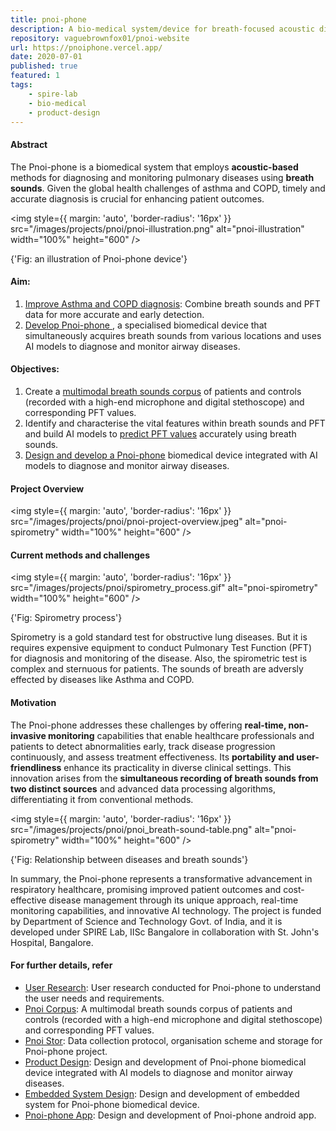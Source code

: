 ```yaml
---
title: pnoi-phone
description: A bio-medical system/device for breath-focused acoustic diagnosis and monitoring of pulmonary diseases. Funded by Department of Science and Technology Govt. of India, and it is developed under SPIRE Lab, IISc Bangalore in collaboration with St. John's Hospital, Bangalore.
repository: vaguebrownfox01/pnoi-website
url: https://pnoiphone.vercel.app/
date: 2020-07-01
published: true
featured: 1
tags:
    - spire-lab
    - bio-medical
    - product-design
---
```


#### Abstract

The Pnoi-phone is a biomedical system that employs **acoustic-based** methods
for diagnosing and monitoring pulmonary diseases using **breath sounds**. Given
the global health challenges of asthma and COPD, timely and accurate diagnosis
is crucial for enhancing patient outcomes.

<img
	style={{ margin: 'auto', 'border-radius': '16px' }}
	src="/images/projects/pnoi/pnoi-illustration.png"
	alt="pnoi-illustration"
	width="100%"
	height="600"
/>
<p style={{ 'text-align': 'center', margin: 'auto' }} width="320">
	{'Fig: an illustration of Pnoi-phone device'}
</p>

#### Aim:

1. <u>Improve Asthma and COPD diagnosis</u>: Combine breath sounds and
   PFT data for more accurate and early detection.
2. <u>Develop Pnoi-phone </u>, a specialised biomedical device that
   simultaneously acquires breath sounds from various locations and
   uses AI models to diagnose and monitor airway diseases.

#### Objectives:

1. Create a <u>multimodal breath sounds corpus</u> of patients and controls
   (recorded with a high-end microphone and digital stethoscope) and
   corresponding PFT values.
2. Identify and characterise the vital features within breath sounds and PFT and
   build AI models to <u>predict PFT values</u> accurately using breath sounds.
3. <u>Design and develop a Pnoi-phone</u> biomedical device integrated
   with AI models to diagnose and monitor airway diseases.

#### Project Overview

<img
	style={{ margin: 'auto', 'border-radius': '16px' }}
	src="/images/projects/pnoi/pnoi-project-overview.jpeg"
	alt="pnoi-spirometry"
	width="100%"
	height="600"
/>

#### Current methods and challenges

<img
	style={{ margin: 'auto', 'border-radius': '16px' }}
	src="/images/projects/pnoi/spirometry_process.gif"
	alt="pnoi-spirometry"
	width="100%"
	height="600"
/>
<p style={{ 'text-align': 'center', margin: 'auto' }} width="320">
	{'Fig: Spirometry process'}
</p>

Spirometry is a gold standard test for obstructive lung diseases. But it is
requires expensive equipment to conduct Pulmonary Test Function (PFT) for
diagnosis and monitoring of the disease. Also, the spirometric test is complex
and sternuous for patients. The sounds of breath are adversly effected by
diseases like Asthma and COPD.

#### Motivation

The Pnoi-phone addresses these challenges by offering **real-time, non-invasive
monitoring** capabilities that enable healthcare professionals and patients to
detect abnormalities early, track disease progression continuously, and assess
treatment effectiveness. Its **portability and user-friendliness** enhance its
practicality in diverse clinical settings. This innovation arises from the
**simultaneous recording of breath sounds from two distinct sources** and
advanced data processing algorithms, differentiating it from conventional
methods.

<img
	style={{ margin: 'auto', 'border-radius': '16px' }}
	src="/images/projects/pnoi/pnoi_breath-sound-table.png"
	alt="pnoi-spirometry"
	width="100%"
	height="600"
/>
<p style={{ 'text-align': 'center', margin: 'auto' }} width="320">
	{'Fig: Relationship between diseases and breath sounds'}
</p>

In summary, the Pnoi-phone represents a transformative advancement in
respiratory healthcare, promising improved patient outcomes and cost-effective
disease management through its unique approach, real-time monitoring
capabilities, and innovative AI technology. The project is funded by Department
of Science and Technology Govt. of India, and it is developed under SPIRE Lab,
IISc Bangalore in collaboration with St. John's Hospital, Bangalore.

#### For further details, refer

-   [User Research](/posts/projects/pnoi-phone_user-rx): User research conducted for Pnoi-phone to understand the user needs and requirements.
-   [Pnoi Corpus](/posts/projects/pnoi-phone_corpus): A multimodal breath sounds corpus of patients and controls (recorded with a high-end microphone and digital stethoscope) and corresponding PFT values.
-   [Pnoi Stor](/posts/projects/pnoi-phone_stor): Data collection protocol, organisation scheme and storage for Pnoi-phone project.
-   [Product Design](/posts/projects/pnoi-phone_product-design): Design and development of Pnoi-phone biomedical device integrated with AI models to diagnose and monitor airway diseases.
-   [Embedded System Design](/posts/projects/pnoi-phone_esd): Design and development of embedded system for Pnoi-phone biomedical device.
-   [Pnoi-phone App](/posts/projects/pnoi-phone_app): Design and development of Pnoi-phone android app.
